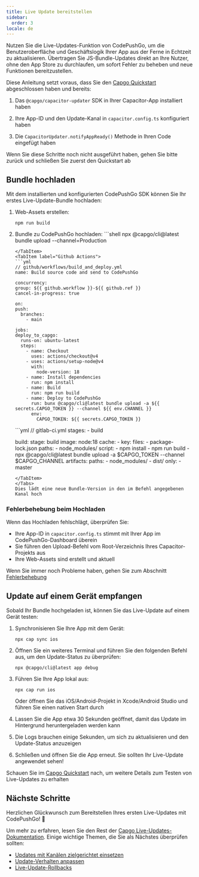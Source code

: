 ```yaml
---
title: Live Update bereitstellen
sidebar:
  order: 3
locale: de
---
```



Nutzen Sie die Live-Updates-Funktion von CodePushGo, um die Benutzeroberfläche und Geschäftslogik Ihrer App aus der Ferne in Echtzeit zu aktualisieren. Übertragen Sie JS-Bundle-Updates direkt an Ihre Nutzer, ohne den App Store zu durchlaufen, um sofort Fehler zu beheben und neue Funktionen bereitzustellen.

Diese Anleitung setzt voraus, dass Sie den [Capgo Quickstart](/docs/getting-started/quickstart) abgeschlossen haben und bereits:

<Steps>

1. Das `@capgo/capacitor-updater` SDK in Ihrer Capacitor-App installiert haben

2. Ihre App-ID und den Update-Kanal in `capacitor.config.ts` konfiguriert haben

3. Die `CapacitorUpdater.notifyAppReady()` Methode in Ihren Code eingefügt haben

</Steps>

Wenn Sie diese Schritte noch nicht ausgeführt haben, gehen Sie bitte zurück und schließen Sie zuerst den Quickstart ab

<LinkCard href="/docs/getting-started/add-an-app/" title="App hinzufügen" description="Fügen Sie eine App zu Ihrem CodePushGo-Konto hinzu und installieren Sie das Plugin in Ihrer App" />

## Bundle hochladen

Mit dem installierten und konfigurierten CodePushGo SDK können Sie Ihr erstes Live-Update-Bundle hochladen:

1. Web-Assets erstellen:
   ```shell
   npm run build
   ```

2. Bundle zu CodePushGo hochladen:
    <Tabs>
      <TabItem label="Console">
        ```shell
      npx @capgo/cli@latest bundle upload --channel=Production
      ```
      </TabItem>
      <TabItem label="Github Actions">
      ```yml
      // github/workflows/build_and_deploy.yml
    name: Build source code and send to CodePushGo

    concurrency:
      group: ${{ github.workflow }}-${{ github.ref }}
      cancel-in-progress: true

    on:
      push:
        branches:
          - main

    jobs:
      deploy_to_capgo:
        runs-on: ubuntu-latest
        steps:
          - name: Checkout
            uses: actions/checkout@v4
          - uses: actions/setup-node@v4
            with:
              node-version: 18
          - name: Install dependencies
            run: npm install
          - name: Build
            run: npm run build
          - name: Deploy to CodePushGo
            run: bunx @capgo/cli@latest bundle upload -a ${{ secrets.CAPGO_TOKEN }} --channel ${{ env.CHANNEL }}
            env:
              CAPGO_TOKEN: ${{ secrets.CAPGO_TOKEN }}
      ```
      </TabItem>
      <TabItem label="Gitlab">
      ```yml
      // gitlab-ci.yml
      stages:
        - build

      build:
        stage: build
        image: node:18
        cache:
          - key:
              files:
                - package-lock.json
            paths:
              - node_modules/
        script:
          - npm install
          - npm run build
          - npx @capgo/cli@latest bundle upload -a $CAPGO_TOKEN --channel $CAPGO_CHANNEL
        artifacts:
          paths:
            - node_modules/
            - dist/
        only:
          - master
      ```
      </TabItem>
    </Tabs>
   Dies lädt eine neue Bundle-Version in den im Befehl angegebenen Kanal hoch

### Fehlerbehebung beim Hochladen

Wenn das Hochladen fehlschlägt, überprüfen Sie:
- Ihre App-ID in `capacitor.config.ts` stimmt mit Ihrer App im CodePushGo-Dashboard überein
- Sie führen den Upload-Befehl vom Root-Verzeichnis Ihres Capacitor-Projekts aus
- Ihre Web-Assets sind erstellt und aktuell

Wenn Sie immer noch Probleme haben, gehen Sie zum Abschnitt [Fehlerbehebung](/docs/getting-started/troubleshooting/)

## Update auf einem Gerät empfangen

Sobald Ihr Bundle hochgeladen ist, können Sie das Live-Update auf einem Gerät testen:

1. Synchronisieren Sie Ihre App mit dem Gerät:
   ```shell
   npx cap sync ios
   ```

2. Öffnen Sie ein weiteres Terminal und führen Sie den folgenden Befehl aus, um den Update-Status zu überprüfen:
   ```shell
   npx @capgo/cli@latest app debug
   ```

3. Führen Sie Ihre App lokal aus:
   ```shell
   npx cap run ios
   ```
   Oder öffnen Sie das iOS/Android-Projekt in Xcode/Android Studio und führen Sie einen nativen Start durch

4. Lassen Sie die App etwa 30 Sekunden geöffnet, damit das Update im Hintergrund heruntergeladen werden kann

5. Die Logs brauchen einige Sekunden, um sich zu aktualisieren und den Update-Status anzuzeigen

6. Schließen und öffnen Sie die App erneut. Sie sollten Ihr Live-Update angewendet sehen!

Schauen Sie im [Capgo Quickstart](/docs/getting-started/quickstart#receiving-a-live-update-on-a-device) nach, um weitere Details zum Testen von Live-Updates zu erhalten

## Nächste Schritte

Herzlichen Glückwunsch zum Bereitstellen Ihres ersten Live-Updates mit CodePushGo! 🎉

Um mehr zu erfahren, lesen Sie den Rest der [Capgo Live-Updates-Dokumentation](/docs/live-updates). Einige wichtige Themen, die Sie als Nächstes überprüfen sollten:
- [Updates mit Kanälen zielgerichtet einsetzen](/docs/live-updates/channels)
- [Update-Verhalten anpassen](/docs/live-updates/update-behavior)
- [Live-Update-Rollbacks](/docs/live-updates/rollbacks)

